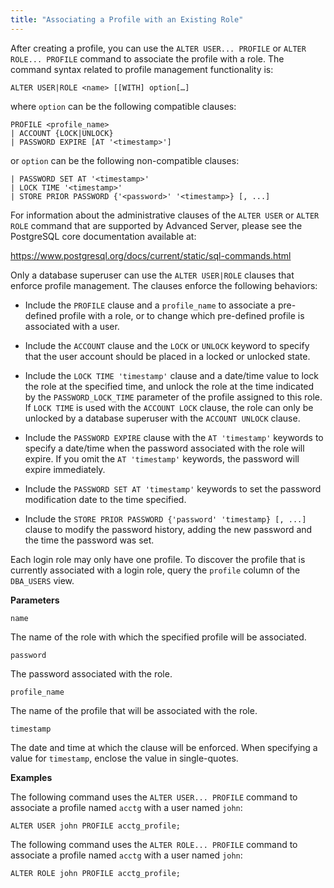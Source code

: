 ```yaml
---
title: "Associating a Profile with an Existing Role"
---
```


<div id="associating_a_profile_with_an_existing_role" class="registered_link"></div>

After creating a profile, you can use the `ALTER USER... PROFILE` or `ALTER ROLE... PROFILE` command to associate the profile with a role. The command syntax related to profile management functionality is:

```text
ALTER USER|ROLE <name> [[WITH] option[…]
```

where `option` can be the following compatible clauses:

```text
PROFILE <profile_name>
| ACCOUNT {LOCK|UNLOCK}
| PASSWORD EXPIRE [AT '<timestamp>']
```

or `option` can be the following non-compatible clauses:

```text
| PASSWORD SET AT '<timestamp>'
| LOCK TIME '<timestamp>'
| STORE PRIOR PASSWORD {'<password>' '<timestamp>} [, ...]
```

For information about the administrative clauses of the `ALTER USER` or `ALTER ROLE` command that are supported by Advanced Server, please see the PostgreSQL core documentation available at:

<https://www.postgresql.org/docs/current/static/sql-commands.html>

Only a database superuser can use the `ALTER USER|ROLE` clauses that enforce profile management. The clauses enforce the following behaviors:

-  Include the `PROFILE` clause and a `profile_name` to associate a pre-defined profile with a role, or to change which pre-defined profile is associated with a user.

-  Include the `ACCOUNT` clause and the `LOCK` or `UNLOCK` keyword to specify that the user account should be placed in a locked or unlocked state.

-  Include the `LOCK TIME 'timestamp'` clause and a date/time value to lock the role at the specified time, and unlock the role at the time indicated by the `PASSWORD_LOCK_TIME` parameter of the profile assigned to this role. If `LOCK TIME` is used with the `ACCOUNT LOCK` clause, the role can only be unlocked by a database superuser with the `ACCOUNT UNLOCK` clause.

-  Include the `PASSWORD EXPIRE` clause with the `AT 'timestamp'` keywords to specify a date/time when the password associated with the role will expire. If you omit the `AT 'timestamp'` keywords, the password will expire immediately.

-  Include the `PASSWORD SET AT 'timestamp'` keywords to set the password modification date to the time specified.

-  Include the `STORE PRIOR PASSWORD {'password' 'timestamp} [, ...]` clause to modify the password history, adding the new password and the time the password was set.

Each login role may only have one profile. To discover the profile that is currently associated with a login role, query the `profile` column of the `DBA_USERS` view.

**Parameters**

`name`

The name of the role with which the specified profile will be associated.

`password`

The password associated with the role.

`profile_name`

The name of the profile that will be associated with the role.

`timestamp`

The date and time at which the clause will be enforced. When specifying a value for `timestamp`, enclose the value in single-quotes.

**Examples**

The following command uses the `ALTER USER... PROFILE` command to associate a profile named `acctg` with a user named `john`:

```text
ALTER USER john PROFILE acctg_profile;
```

The following command uses the `ALTER ROLE... PROFILE` command to associate a profile named `acctg` with a user named `john`:

```text
ALTER ROLE john PROFILE acctg_profile;
```
